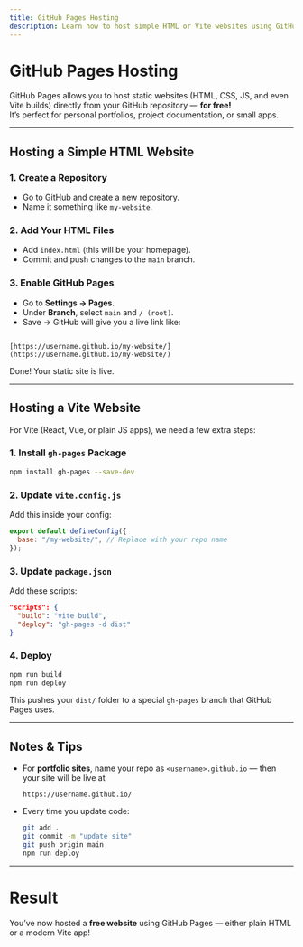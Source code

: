 ```yaml
---
title: GitHub Pages Hosting
description: Learn how to host simple HTML or Vite websites using GitHub Pages.
---
```


# GitHub Pages Hosting

GitHub Pages allows you to host static websites (HTML, CSS, JS, and even Vite builds) directly from your GitHub repository — **for free!**  
It’s perfect for personal portfolios, project documentation, or small apps.

---

## Hosting a Simple HTML Website

### 1. Create a Repository

- Go to GitHub and create a new repository.
- Name it something like `my-website`.

### 2. Add Your HTML Files

- Add `index.html` (this will be your homepage).
- Commit and push changes to the `main` branch.

### 3. Enable GitHub Pages

- Go to **Settings → Pages**.
- Under **Branch**, select `main` and `/ (root)`.
- Save → GitHub will give you a live link like:

```

[https://username.github.io/my-website/](https://username.github.io/my-website/)

```

Done! Your static site is live.

---

## Hosting a Vite Website

For Vite (React, Vue, or plain JS apps), we need a few extra steps:

### 1. Install `gh-pages` Package

```bash
npm install gh-pages --save-dev
```

### 2. Update `vite.config.js`

Add this inside your config:

```js
export default defineConfig({
  base: "/my-website/", // Replace with your repo name
});
```

### 3. Update `package.json`

Add these scripts:

```json
"scripts": {
  "build": "vite build",
  "deploy": "gh-pages -d dist"
}
```

### 4. Deploy

```bash
npm run build
npm run deploy
```

This pushes your `dist/` folder to a special `gh-pages` branch that GitHub Pages uses.

---

## Notes & Tips

- For **portfolio sites**, name your repo as `<username>.github.io` — then your site will be live at

  ```
  https://username.github.io/
  ```

- Every time you update code:

  ```bash
  git add .
  git commit -m "update site"
  git push origin main
  npm run deploy
  ```

---

# Result

You’ve now hosted a **free website** using GitHub Pages — either plain HTML or a modern Vite app!
